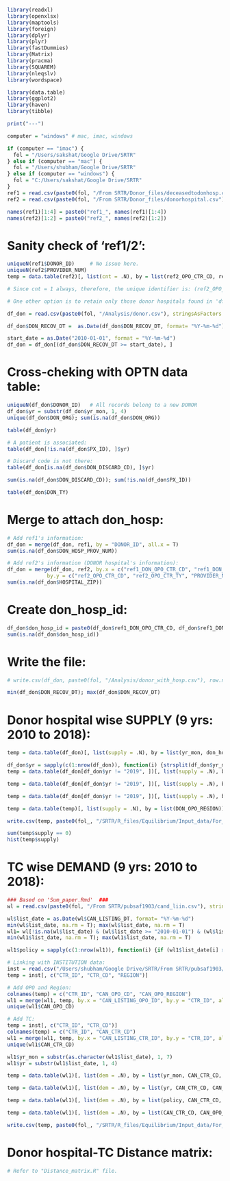 
```{r}
library(readxl)
library(openxlsx)
library(maptools)
library(foreign)
library(dplyr)
library(plyr)
library(fastDummies)
library(Matrix)
library(pracma)
library(SQUAREM)
library(nleqslv)
library(wordspace)

library(data.table)
library(ggplot2)
library(haven)
library(tibble)

print("---")
```

```{r}
computer = "windows" # mac, imac, windows

if (computer == "imac") {
  fol = "/Users/sakshat/Google Drive/SRTR"
} else if (computer == "mac") {
  fol = "/Users/shubham/Google Drive/SRTR"
} else if (computer == "windows") {
  fol = "C:/Users/sakshat/Google Drive/SRTR"
}
ref1 = read.csv(paste0(fol, "/From SRTR/Donor_files/deceasedtodonhosp.csv"), stringsAsFactors = F)
ref2 = read.csv(paste0(fol, "/From SRTR/Donor_files/donorhospital.csv"), stringsAsFactors = F)

names(ref1)[1:4] = paste0("ref1_", names(ref1)[1:4])
names(ref2)[1:2] = paste0("ref2_", names(ref2)[1:2])
```

# Sanity check of 'ref1/2':
```{r}
uniqueN(ref1$DONOR_ID)     # No issue here.
uniqueN(ref2$PROVIDER_NUM)
temp = data.table(ref2)[, list(cnt = .N), by = list(ref2_OPO_CTR_CD, ref2_OPO_CTR_TY, PROVIDER_NUM, PROVIDER_MBR_TY)]

# Since cnt = 1 always, therefore, the unique identifier is: (ref2_OPO_CTR_CD, ref2_OPO_CTR_TY, PROVIDER_NUM, PROVIDER_MBR_TY)

# One other option is to retain only those donor hospitals found in 'df_dist (LSAM file)'.
```

```{r}
df_don = read.csv(paste0(fol, "/Analysis/donor.csv"), stringsAsFactors = F)    # Only deceased donor

df_don$DON_RECOV_DT =  as.Date(df_don$DON_RECOV_DT, format= "%Y-%m-%d"); #sum(is.na(df_don$DON_RECOV_DT))

start_date = as.Date("2010-01-01", format = "%Y-%m-%d")
df_don = df_don[(df_don$DON_RECOV_DT >= start_date), ]
```

# Cross-cheking with OPTN data table:
```{r}
uniqueN(df_don$DONOR_ID)   # All records belong to a new DONOR
df_don$yr = substr(df_don$yr_mon, 1, 4)
unique(df_don$DON_ORG); sum(is.na(df_don$DON_ORG))

table(df_don$yr)

# A patient is associated:
table(df_don[!is.na(df_don$PX_ID), ]$yr)

# Discard code is not there:
table(df_don[is.na(df_don$DON_DISCARD_CD), ]$yr)

sum(is.na(df_don$DON_DISCARD_CD)); sum(!is.na(df_don$PX_ID))

table(df_don$DON_TY)
```


# Merge to attach don_hosp:
```{r}
# Add ref1's information:
df_don = merge(df_don, ref1, by = "DONOR_ID", all.x = T)
sum(is.na(df_don$DON_HOSP_PROV_NUM))

# Add ref2's information (DONOR hospital's information):
df_don = merge(df_don, ref2, by.x = c("ref1_DON_OPO_CTR_CD", "ref1_DON_OPO_CTR_TY", "ref1_DON_HOSP_PROV_NUM", "ref1_DON_HOSP_PROV_TY"),
             by.y = c("ref2_OPO_CTR_CD", "ref2_OPO_CTR_TY", "PROVIDER_NUM", "PROVIDER_MBR_TY"), all.x = T)
sum(is.na(df_don$HOSPITAL_ZIP))
```

# Create don_hosp_id:
```{r}
df_don$don_hosp_id = paste0(df_don$ref1_DON_OPO_CTR_CD, df_don$ref1_DON_HOSP_PROV_NUM, df_don$ref1_DON_HOSP_PROV_TY)
sum(is.na(df_don$don_hosp_id))
```

# Write the file:
```{r}
# write.csv(df_don, paste0(fol, "/Analysis/donor_with_hosp.csv"), row.names = F)

min(df_don$DON_RECOV_DT); max(df_don$DON_RECOV_DT)
```

# Donor hospital wise SUPPLY (9 yrs: 2010 to 2018):
```{r}
temp = data.table(df_don)[, list(supply = .N), by = list(yr_mon, don_hosp_id, DON_OPO_CTR_CD, DON_OPO_REGION)]

df_don$yr = sapply(c(1:nrow(df_don)), function(i) {strsplit(df_don$yr_mon[i], "-")[[1]][1]})
temp = data.table(df_don[df_don$yr != "2019", ])[, list(supply = .N), by = list(yr, don_hosp_id, DON_OPO_CTR_CD, DON_OPO_REGION)]

temp = data.table(df_don[df_don$yr != "2019", ])[, list(supply = .N), by = list(policy, don_hosp_id, DON_OPO_CTR_CD, DON_OPO_REGION)]

temp = data.table(df_don[df_don$yr != "2019", ])[, list(supply = .N), by = list(don_hosp_id, DON_OPO_CTR_CD, DON_OPO_REGION)]

temp = data.table(temp)[, list(supply = .N), by = list(DON_OPO_REGION)]

write.csv(temp, paste0(fol_, "/SRTR/R_files/Equilibrium/Input_data/For_Gurobi/don_hosp_sup.csv"), row.names = F)

sum(temp$supply == 0)
hist(temp$supply)

```

# TC wise DEMAND (9 yrs: 2010 to 2018):
```{r}
### Based on 'Sum_paper.Rmd'  ###
wl = read.csv(paste0(fol, "/From SRTR/pubsaf1903/cand_liin.csv"), stringsAsFactors = F)  # /Volumes/GoogleDrive/My Drive, /Users/shubham/Google Drive

wl$list_date = as.Date(wl$CAN_LISTING_DT, format= "%Y-%m-%d")
min(wl$list_date, na.rm = T); max(wl$list_date, na.rm = T)
wl1= wl[!is.na(wl$list_date) & (wl$list_date >= "2010-01-01") & (wl$list_date < "2019-01-01"), ]
min(wl1$list_date, na.rm = T); max(wl1$list_date, na.rm = T)

wl1$policy = sapply(c(1:nrow(wl1)), function(i) {if (wl1$list_date[i] > "2013-06-17") {return ("post")} else {return ("pre")}}) 

# Linking with INSTITUTION data:
inst = read.csv("/Users/shubham/Google Drive/SRTR/From SRTR/pubsaf1903/institution.csv", stringsAsFactors = F)
temp = inst[, c("CTR_ID", "CTR_CD", "REGION")]

# Add OPO and Region:
colnames(temp) = c("CTR_ID", "CAN_OPO_CD", "CAN_OPO_REGION")
wl1 = merge(wl1, temp, by.x = "CAN_LISTING_OPO_ID", by.y = "CTR_ID", all.x = T)
unique(wl1$CAN_OPO_CD)

# Add TC:
temp = inst[, c("CTR_ID", "CTR_CD")]
colnames(temp) = c("CTR_ID", "CAN_CTR_CD")
wl1 = merge(wl1, temp, by.x = "CAN_LISTING_CTR_ID", by.y = "CTR_ID", all.x = T)
unique(wl1$CAN_CTR_CD)

wl1$yr_mon = substr(as.character(wl1$list_date), 1, 7)
wl1$yr = substr(wl1$list_date, 1, 4)

temp = data.table(wl1)[, list(dem = .N), by = list(yr_mon, CAN_CTR_CD, CAN_OPO_CD, CAN_OPO_REGION)]

temp = data.table(wl1)[, list(dem = .N), by = list(yr, CAN_CTR_CD, CAN_OPO_CD, CAN_OPO_REGION)]

temp = data.table(wl1)[, list(dem = .N), by = list(policy, CAN_CTR_CD, CAN_OPO_CD, CAN_OPO_REGION)]

temp = data.table(wl1)[, list(dem = .N), by = list(CAN_CTR_CD, CAN_OPO_CD, CAN_OPO_REGION)]

write.csv(temp, paste0(fol_, "/SRTR/R_files/Equilibrium/Input_data/For_Gurobi/tc_dem.csv"), row.names = F)

```

# Donor hospital-TC Distance matrix:
```{r}
# Refer to "Distance_matrix.R" file.
```


